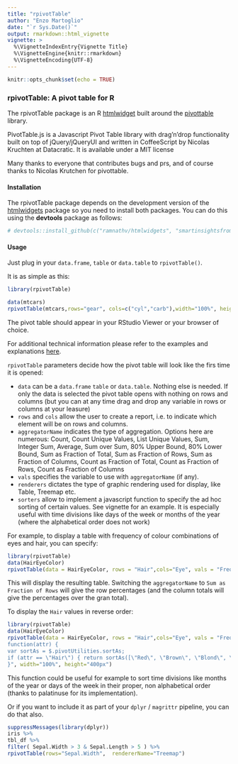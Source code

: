 ```yaml
---
title: "rpivotTable"
author: "Enzo Martoglio"
date: "`r Sys.Date()`"
output: rmarkdown::html_vignette
vignette: >
  %\VignetteIndexEntry{Vignette Title}
  %\VignetteEngine{knitr::rmarkdown}
  %\VignetteEncoding{UTF-8}
---
```


```r
knitr::opts_chunk$set(echo = TRUE)
```

### rpivotTable:  A pivot table for R

The rpivotTable package is an R [htmlwidget](http://htmlwidgets.org)  built around the [pivottable](http://nicolas.kruchten.com/pivottable/examples/)  library.

PivotTable.js is a Javascript Pivot Table library with drag'n'drop functionality built on top of jQuery/jQueryUI and  written in CoffeeScript by Nicolas Kruchten at Datacratic. It is available under a MIT license

Many thanks to everyone that contributes bugs and prs, and of course thanks to Nicolas Krutchen for pivottable.

#### Installation

The rpivotTable package depends on the development version of the [htmlwidgets](https://github.com/ramnathv/htmlwidgets) package so you need to install both packages. You can do this using the **devtools** package as follows:

```r
# devtools::install_github(c("ramnathv/htmlwidgets", "smartinsightsfromdata/rpivotTable"))
```

#### Usage

Just plug in your `data.frame`, `table` or `data.table` to `rpivotTable()`.

It is as simple as this:

```r
library(rpivotTable)
```

```r
data(mtcars)
rpivotTable(mtcars,rows="gear", cols=c("cyl","carb"),width="100%", height="400px")
```
The pivot table should appear in your RStudio Viewer or your browser of choice.

For additional technical information please refer to the examples and explanations [here](https://github.com/nicolaskruchten/pivottable/wiki/). 

`rpivotTable` parameters decide how the pivot table will look like the firs time it is opened:

* `data` can be a `data.frame` `table` or `data.table`. Nothing else is needed.  If only the data is selected the pivot table opens with nothing on rows and columns (but you can at any time drag and drop any variable in rows or columns at your leasure)
* `rows` and `cols` allow the user to create a report, i.e. to indicate which element will be on rows and columns.
* `aggregatorName` indicates the type of aggregation. Options here are numerous: Count, Count Unique Values, List Unique Values, Sum, Integer Sum, Average, Sum over Sum, 80% Upper Bound, 80% Lower Bound, Sum as Fraction of Total, Sum as Fraction of Rows, Sum as Fraction of Columns, Count as Fraction of Total, Count as Fraction of Rows, Count as Fraction of Columns
* `vals` specifies the variable to use with `aggregatorName` (if any). 
* `renderers` dictates the type of graphic rendering used for display, like Table, Treemap etc.
* `sorters` allow to implement a javascript function to specify the ad hoc sorting of certain values. See vignette for an example. It is especially useful with time divisions like days of the week or months of the year (where the alphabetical order does not work)

For example, to display a table with frequency of colour combinations of eyes and hair, you can specify:

```r
library(rpivotTable)
data(HairEyeColor)
rpivotTable(data = HairEyeColor, rows = "Hair",cols="Eye", vals = "Freq", aggregatorName = "Sum", rendererName = "Table", width="100%", height="400px")
```


This will display the resulting table. Switching the `aggregatorName` to `Sum as Fraction of Rows` will give the row percentages (and the column totals will give the percentages over the gran total).

To display the `Hair` values in reverse order:

```r
library(rpivotTable)
data(HairEyeColor)
rpivotTable(data = HairEyeColor, rows = "Hair",cols="Eye", vals = "Freq", aggregatorName = "Sum", rendererName = "Table", sorters = "
function(attr) { 
var sortAs = $.pivotUtilities.sortAs;
if (attr == \"Hair\") { return sortAs([\"Red\", \"Brown\", \"Blond\", \"Black\"]); }
}", width="100%", height="400px")
```

This function could be useful for example to sort time divisions like months of the year or days of the week in their proper, non alphabetical order (thanks to palatinuse for its implementation).

Or if you want to include it as part of your `dplyr` / `magrittr` pipeline, you can do that also.


```r
suppressMessages(library(dplyr))
iris %>%
tbl_df %>%
filter( Sepal.Width > 3 & Sepal.Length > 5 ) %>%
rpivotTable(rows="Sepal.Width",  rendererName="Treemap")
```


